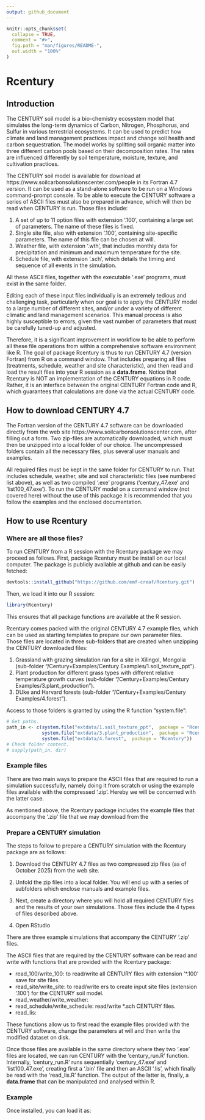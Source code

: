 ```yaml
---
output: github_document
---
```


<!-- README.md is generated from README.Rmd. Please edit that file -->

```r
knitr::opts_chunk$set(
  collapse = TRUE,
  comment = "#>",
  fig.path = "man/figures/README-",
  out.width = "100%"
)
```

# Rcentury

<!-- badges: start -->
<!-- badges: end -->

## Introduction

The CENTURY soil model is a bio-chemistry ecosystem model that simulates the long-term dynamics of Carbon, Nitrogen, Phosphorus, and Sulfur in various terrestrial ecosystems. It can be used to predict how climate and land management practices impact and change soil health and carbon sequestration. The model works by splitting soil organic matter into three different carbon pools based on their decomposition rates. The rates are influenced differently by soil temperature, moisture, texture, and cultivation practices.

The CENTURY soil model is available for download at https://www.soilcarbonsolutionscenter.com/people in its Fortran 4.7 version. It can be used as a stand-alone software to be run on a Windows command-prompt console. To be able to execute the CENTURY software a series of ASCII files must also be prepared in advance, which will then be read when CENTURY is run. Those files include:

1. A set of up to 11 option files with extension '.100', containing a large set of parameters. The name of these files is fixed.
2. Single site file, also with extension '.100', containing site-specific parameters. The name of this file can be chosen at will.
3. Weather file, with extension '.wth', that includes monthly data for precipitation and minimum and maximum temperature for the site.
4. Schedule file, with extension '.sch', which details the timing and sequence of all events in the simulation.

All these ASCII files, together with the executable '.exe' programs, must exist in the same folder.

Editing each of these input files individually is an extremely tedious and challenging task, particularly when our goal is to apply the CENTURY model to a large number of different sites, and/or under a variety of different climatic and land management scenarios. This manual process is also highly susceptible to errors, given the vast number of parameters that must be carefully tuned-up and adjusted.

Therefore, it is a significant improvement in workflow to be able to perform all these file operations from within a comprehensive software environment like R. The goal of package Rcentury is thus to run CENTURY 4.7 (version Fortran) from R on a command window. That includes preparing all files (treatments, schedule, weather and site characteristic), and then read and load the result files into your R session as a **data.frame**. Notice that Rcentury is NOT an implementation of the CENTURY equations in R code. Rather, it is an interface between the original CENTURY Fortran code and R, which guarantees that calculations are done via the actual CENTURY code.


## How to download CENTURY 4.7

The Fortran version of the CENTURY 4.7 software can be downloaded directly from the web site https://www.soilcarbonsolutionscenter.com, after filling out a form. Two zip-files are automatically downloaded, which must then be unzipped into a local folder of our choice. The uncompressed folders contain all the necessary files, plus several user manuals and examples.

All required files must be kept in the same folder for CENTURY to run. That includes schedule, weather, site and soil characteristic files (see numbered list above), as well as two compiled '.exe' programs ('century_47.exe' and 'list100_47.exe'). To run the CENTURY model on a command window (not covered here) without the use of this package it is recommended that you follow the examples and the enclosed documentation.


## How to use Rcentury

### Where are all those files?

To run CENTURY from a R session with the Rcentury package we may proceed as follows. First, package Rcentury must be install on our local computer. The package is publicly available at github and can be easily fetched:

```r
devtools::install_github("https://github.com/emf-creaf/Rcentury.git")
```

Then, we load it into our R session:

```r
library(Rcentury)
```

This ensures that all package functions are available at the R session.

Rcentury comes packed with the original CENTURY 4.7 example files, which can be used as starting templates to prepare our own parameter files. Those files are located in three sub-folders that are created when unzipping the CENTURY downloaded files:

1. Grassland with grazing simulation ran for a site in Xilingol,
Mongolia (sub-folder "/Century+Examples/Century Examples/1.soil_texture_ppt").
2. Plant production for different grass types with different relative temperature growth curves (sub-folder "/Century+Examples/Century Examples/3.plant_production").
3. DUke and Harvard forests (sub-folder "/Century+Examples/Century Examples/4.forest").

Access to those folders is granted by using the R function "system.file":


```r
# Get paths.
path_in <- c(system.file("extdata/1.soil_texture_ppt",  package = "Rcentury"),
             system.file("extdata/3.plant_production",  package = "Rcentury"),
             system.file("extdata/4.forest",  package = "Rcentury"))
# Check folder content.
# sapply(path_in, dir)
```


### Example files

There are two main ways to prepare the ASCII files that are required to run a simulation successfully, namely doing it from scratch or using the example files available with the compressed '.zip'. Hereby we will be concerned with the latter case.

As mentioned above, the Rcentury package includes the example files that accompany the '.zip' file that we may download from the 


### Prepare a CENTURY simulation

The steps to follow to prepare a CENTURY simulation with the Rcentury package are as follows:

1. Download the CENTURY 4.7 files as two compressed zip files (as of October 2025) from the web site.
2. Unfold the zip files into a local folder. You will end up with a series of subfolders which enclose manuals and example files.


3. Next, create a directory where you will hold all required CENTURY files and the results of your own simulations. Those files include the 4 types of files described above.

4. Open RStudio

There are three example simulations that accompany the CENTURY '.zip' files. 

The ASCII files that are required by the CENTURY software can be read and write with functions that are provided with the Rcentury package:

* read_100/write_100: to read/write all CENTURY files with extension '*.100' save for site files.
* read_site/write_site: to read/write ers to create input site files (extension '.100') for the CENTURY soil model.
* read_weather/write_weather:
* read_schedule/write_schedule: read/write *.sch CENTURY files.
* read_lis:

These functions allow us to first read the example files provided with the CENTURY software, change the parameters at will and then write the modified dataset on disk.

Once those files are available in the same directory where they two '.exe' files are located, we can run CENTURY with the 'century_run.R' function. Internally, 'century_run.R' runs sequentially 'century_47.exe' and 'list100_47.exe', creating first a '.bin' file and then an ASCII '.lis', which finally be read with the 'read_lis.R' function.  The output of the latter is, finally, a **data.frame** that can be manipulated and analysed within R.





### Example

Once installed, you can load it as:

